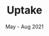 ---
title: Uptake
post: Software Developer Intern (Full-Stack)
link: https://www.uptake.com/
year: 2021
date: May - Aug 2021
caption: During my first co-op, I redesigned REST APIs using TypeORM and NestJS to eliminate over 1000+ lines of repeated code across 30+ classes. I also helped diagnose and debug many SQL performance issues, complete key data fixes and deadlocks that helped decrease support tickets by a volume of 20%. Throughout the four months, I developed and deployed new front-end features to production via sprints across 5 different web applications using Angular, C# and ASP.NET to create a modern UI and improve user experience. In addition, I reduced defeats by writing integration and unit tests with 100% code coverage using Jest, created comprehensive test plans in TestRail and collaborated with other developers on my team using Jira, Git and Bitbucket. 
tags: Angular, Typescript, SQL, TypeORM, NestJS, C#, ASP.NET, Jest, Git
---